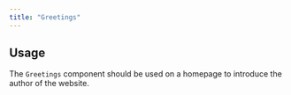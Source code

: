 ```yaml
---
title: "Greetings"
---
```



## Usage

The <code>Greetings</code> component should be used on a homepage to introduce the author of the website.

<Greetings name="John Doe" />
